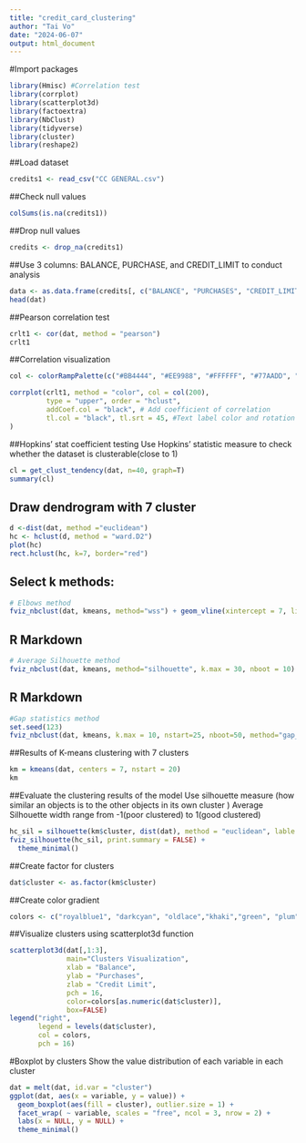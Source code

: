 ---
title: "credit_card_clustering"
author: "Tai Vo"
date: "2024-06-07"
output: html_document
---

#Import packages
```{r}
library(Hmisc) #Correlation test
library(corrplot) 
library(scatterplot3d)
library(factoextra)
library(NbClust)
library(tidyverse)
library(cluster)
library(reshape2)
```

##Load dataset
```{r}
credits1 <- read_csv("CC GENERAL.csv")
```

##Check null values
```{r}
colSums(is.na(credits1))
```
##Drop null values
```{r}
credits <- drop_na(credits1)
```

##Use 3 columns: BALANCE, PURCHASE, and CREDIT_LIMIT to conduct analysis
```{r}
data <- as.data.frame(credits[, c("BALANCE", "PURCHASES", "CREDIT_LIMIT")])
head(dat)
```

##Pearson correlation test
```{r}
crlt1 <- cor(dat, method = "pearson")
crlt1
```

##Correlation visualization
```{r}
col <- colorRampPalette(c("#BB4444", "#EE9988", "#FFFFFF", "#77AADD", "#4477AA"))

corrplot(crlt1, method = "color", col = col(200),  
         type = "upper", order = "hclust", 
         addCoef.col = "black", # Add coefficient of correlation
         tl.col = "black", tl.srt = 45, #Text label color and rotation
)
```
##Hopkins' stat coefficient testing
Use Hopkins' statistic measure to check whether the dataset is clusterable(close to 1)
```{r}
cl = get_clust_tendency(dat, n=40, graph=T)
summary(cl)
```
## Draw dendrogram with 7 cluster 
```{r}
d <-dist(dat, method ="euclidean")
hc <- hclust(d, method = "ward.D2")
plot(hc)
rect.hclust(hc, k=7, border="red")
```


## Select k methods:
```{r}
# Elbows method
fviz_nbclust(dat, kmeans, method="wss") + geom_vline(xintercept = 7, linetype = 5)
```

## R Markdown
```{r}
# Average Silhouette method
fviz_nbclust(dat, kmeans, method="silhouette", k.max = 30, nboot = 10) + geom_line()
```

## R Markdown
```{r}
#Gap statistics method
set.seed(123)
fviz_nbclust(dat, kmeans, k.max = 10, nstart=25, nboot=50, method="gap_stat") + geom_line()
```

##Results of K-means clustering with 7 clusters
```{r}
km = kmeans(dat, centers = 7, nstart = 20)
km
```

##Evaluate the clustering results of the model
Use silhouette measure (how similar an objects is to the other objects in its own cluster )
Average Silhouette width range from -1(poor clustered) to 1(good clustered)
```{r}
hc_sil = silhouette(km$cluster, dist(dat), method = "euclidean", lable = FALSE)
fviz_silhouette(hc_sil, print.summary = FALSE) + 
  theme_minimal()
```

##Create factor for clusters
```{r}
dat$cluster <- as.factor(km$cluster)
```

##Create color gradient
```{r}
colors <- c("royalblue1", "darkcyan", "oldlace","khaki","green", "plum", "lightblue")
```

##Visualize clusters using scatterplot3d function
```{r}
scatterplot3d(dat[,1:3], 
              main="Clusters Visualization",
              xlab = "Balance",
              ylab = "Purchases",
              zlab = "Credit Limit",
              pch = 16, 
              color=colors[as.numeric(dat$cluster)],
              box=FALSE)
legend("right", 
       legend = levels(dat$cluster),
       col = colors,
       pch = 16)
```

#Boxplot by clusters 
Show the value distribution of each variable in each cluster
```{r}
dat = melt(dat, id.var = "cluster")
ggplot(dat, aes(x = variable, y = value)) +
  geom_boxplot(aes(fill = cluster), outlier.size = 1) +
  facet_wrap( ~ variable, scales = "free", ncol = 3, nrow = 2) +
  labs(x = NULL, y = NULL) +
  theme_minimal()
```


